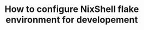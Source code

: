---
publishedAt: 2027-06-29
updatedAt: 2024-06-29
title: "How to configure NixShell flake environment for developement"
description: "In this post, we will learn how to configure NixShell flake environment for development."
tags: ["nix", "nix-shell", "flake"]
categories: ["tutorial"]
planned: true
isDraft: false
---